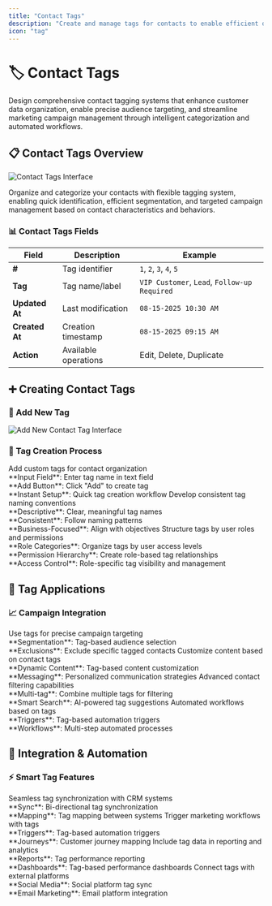 ```yaml
---
title: "Contact Tags"
description: "Create and manage tags for contacts to enable efficient organization, segmentation, and targeted communication"
icon: "tag"
---
```


# 🏷️ Contact Tags
Design comprehensive contact tagging systems that enhance customer data organization, enable precise audience targeting, and streamline marketing campaign management through intelligent categorization and automated workflows.

## 📋 Contact Tags Overview

<img
  src="/images/manage/tags/overview.png"
  alt="Contact Tags Interface"
  className="rounded-lg border"
/>

Organize and categorize your contacts with flexible tagging system, enabling quick identification, efficient segmentation, and targeted campaign management based on contact characteristics and behaviors.

### 📊 Contact Tags Fields

| Field | Description | Example |
|-------|-------------|---------|
| **#** | Tag identifier | `1`, `2`, `3`, `4`, `5` |
| **Tag** | Tag name/label | `VIP Customer`, `Lead`, `Follow-up Required` |
| **Updated At** | Last modification | `08-15-2025 10:30 AM` |
| **Created At** | Creation timestamp | `08-15-2025 09:15 AM` |
| **Action** | Available operations | Edit, Delete, Duplicate |

## ➕ Creating Contact Tags

### 🚀 Add New Tag
<img
  src="/images/manage/tags/add-tag.png"
  alt="Add New Contact Tag Interface"
  className="rounded-lg border"
/>

### 🎯 Tag Creation Process

<CardGroup cols={2}>
  <Card title="Create New Tag" icon="plus">
    Add custom tags for contact organization
    <br />**Input Field**: Enter tag name in text field
    <br />**Add Button**: Click "Add" to create tag
    <br />**Instant Setup**: Quick tag creation workflow
  </Card>
  
  <Card title="Tag Naming Strategy" icon="text">
    Develop consistent tag naming conventions
    <br />**Descriptive**: Clear, meaningful tag names
    <br />**Consistent**: Follow naming patterns
    <br />**Business-Focused**: Align with objectives
  </Card>
  
  <Card title="Role-Based Organization" icon="users">
    Structure tags by user roles and permissions
    <br />**Role Categories**: Organize tags by user access levels
    <br />**Permission Hierarchy**: Create role-based tag relationships
    <br />**Access Control**: Role-specific tag visibility and management
  </Card>
 
</CardGroup>

 

## 🎯 Tag Applications

### 📈 Campaign Integration

<CardGroup cols={2}>
  <Card title="Audience Targeting" icon="bullseye">
    Use tags for precise campaign targeting
    <br />**Segmentation**: Tag-based audience selection
    <br />**Exclusions**: Exclude specific tagged contacts
  </Card>
  
  <Card title="Personalization" icon="heart">
    Customize content based on contact tags
    <br />**Dynamic Content**: Tag-based content customization
    <br />**Messaging**: Personalized communication strategies
  </Card>
  
  <Card title="Search & Filter" icon="filter">
    Advanced contact filtering capabilities
    <br />**Multi-tag**: Combine multiple tags for filtering
    <br />**Smart Search**: AI-powered tag suggestions
  </Card>
  
  <Card title="Automation" icon="robot">
    Automated workflows based on tags
    <br />**Triggers**: Tag-based automation triggers
    <br />**Workflows**: Multi-step automated processes
  </Card>
</CardGroup>
 

## 🔗 Integration & Automation

### ⚡ Smart Tag Features

<CardGroup cols={2}>
  <Card title="CRM Integration" icon="arrows-rotate">
    Seamless tag synchronization with CRM systems
    <br />**Sync**: Bi-directional tag synchronization
    <br />**Mapping**: Tag mapping between systems
  </Card>
  <Card title="Marketing Automation" icon="robot">
    Trigger marketing workflows with tags
    <br />**Triggers**: Tag-based automation triggers
    <br />**Journeys**: Customer journey mapping
  </Card>
  <Card title="Analytics Integration" icon="chart-line">
    Include tag data in reporting and analytics
    <br />**Reports**: Tag performance reporting
    <br />**Dashboards**: Tag-based performance dashboards
  </Card>
  
  <Card title="External Platforms" icon="link">
    Connect tags with external platforms
    <br />**Social Media**: Social platform tag sync
    <br />**Email Marketing**: Email platform integration
  </Card>
</CardGroup>

 

 